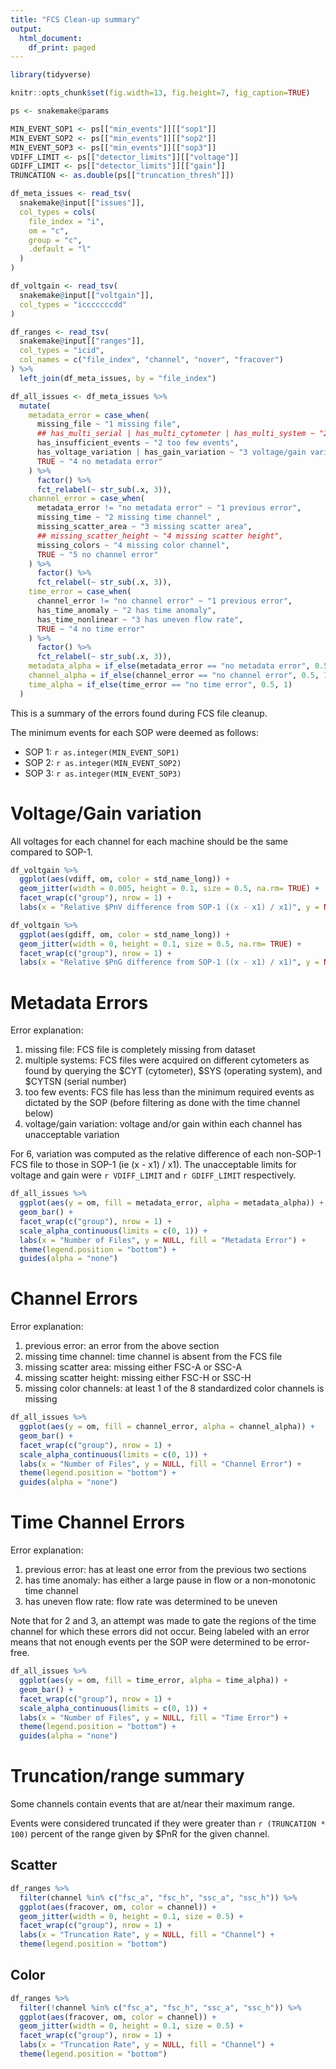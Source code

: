 ```yaml
---
title: "FCS Clean-up summary"
output:
  html_document:
    df_print: paged
---
```


```r
library(tidyverse)

knitr::opts_chunk$set(fig.width=13, fig.height=7, fig_caption=TRUE)

ps <- snakemake@params

MIN_EVENT_SOP1 <- ps[["min_events"]][["sop1"]]
MIN_EVENT_SOP2 <- ps[["min_events"]][["sop2"]]
MIN_EVENT_SOP3 <- ps[["min_events"]][["sop3"]]
VDIFF_LIMIT <- ps[["detector_limits"]][["voltage"]]
GDIFF_LIMIT <- ps[["detector_limits"]][["gain"]]
TRUNCATION <- as.double(ps[["truncation_thresh"]])

df_meta_issues <- read_tsv(
  snakemake@input[["issues"]],
  col_types = cols(
    file_index = "i",
    om = "c",
    group = "c",
    .default = "l"
  )
)

df_voltgain <- read_tsv(
  snakemake@input[["voltgain"]],
  col_types = "icccccccdd"
)

df_ranges <- read_tsv(
  snakemake@input[["ranges"]],
  col_types = "icid",
  col_names = c("file_index", "channel", "nover", "fracover")
) %>%
  left_join(df_meta_issues, by = "file_index")

df_all_issues <- df_meta_issues %>%
  mutate(
    metadata_error = case_when(
      missing_file ~ "1 missing file",
      ## has_multi_serial | has_multi_cytometer | has_multi_system ~ "2 muliple systems",
      has_insufficient_events ~ "2 too few events",
      has_voltage_variation | has_gain_variation ~ "3 voltage/gain variation",
      TRUE ~ "4 no metadata error"
    ) %>%
      factor() %>%
      fct_relabel(~ str_sub(.x, 3)),
    channel_error = case_when(
      metadata_error != "no metadata error" ~ "1 previous error",
      missing_time ~ "2 missing time channel" ,
      missing_scatter_area ~ "3 missing scatter area",
      ## missing_scatter_height ~ "4 missing scatter height",
      missing_colors ~ "4 missing color channel",
      TRUE ~ "5 no channel error"
    ) %>%
      factor() %>%
      fct_relabel(~ str_sub(.x, 3)),
    time_error = case_when(
      channel_error != "no channel error" ~ "1 previous error",
      has_time_anomaly ~ "2 has time anomaly",
      has_time_nonlinear ~ "3 has uneven flow rate",
      TRUE ~ "4 no time error"
    ) %>%
      factor() %>%
      fct_relabel(~ str_sub(.x, 3)),
    metadata_alpha = if_else(metadata_error == "no metadata error", 0.5, 1),
    channel_alpha = if_else(channel_error == "no channel error", 0.5, 1),
    time_alpha = if_else(time_error == "no time error", 0.5, 1)
  )
```

This is a summary of the errors found during FCS file cleanup.

The minimum events for each SOP were deemed as follows:

* SOP 1: `r as.integer(MIN_EVENT_SOP1)`
* SOP 2: `r as.integer(MIN_EVENT_SOP2)`
* SOP 3: `r as.integer(MIN_EVENT_SOP3)`

# Voltage/Gain variation

All voltages for each channel for each machine should be the same compared to
SOP-1.

```r
df_voltgain %>%
  ggplot(aes(vdiff, om, color = std_name_long)) +
  geom_jitter(width = 0.005, height = 0.1, size = 0.5, na.rm= TRUE) +
  facet_wrap(c("group"), nrow = 1) +
  labs(x = "Relative $PnV difference from SOP-1 ((x - x1) / x1)", y = NULL, color = "Channel")

df_voltgain %>%
  ggplot(aes(gdiff, om, color = std_name_long)) +
  geom_jitter(width = 0, height = 0.1, size = 0.5, na.rm= TRUE) +
  facet_wrap(c("group"), nrow = 1) +
  labs(x = "Relative $PnG difference from SOP-1 ((x - x1) / x1)", y = NULL, color = "Channel")
```

# Metadata Errors

Error explanation:

1. missing file: FCS file is completely missing from dataset
2. multiple systems: FCS files were acquired on different cytometers as found by
   querying the $CYT (cytometer), $SYS (operating system), and $CYTSN (serial
   number)
3. too few events: FCS file has less than the minimum required events as
   dictated by the SOP (before filtering as done with the time channel below)
4. voltage/gain variation: voltage and/or gain within each channel has
   unacceptable variation
   
For 6, variation was computed as the relative difference of each non-SOP-1 FCS
file to those in SOP-1 (ie (x - x1) / x1). The unacceptable limits for voltage
and gain were `r VDIFF_LIMIT` and `r GDIFF_LIMIT` respectively.

```r
df_all_issues %>%
  ggplot(aes(y = om, fill = metadata_error, alpha = metadata_alpha)) +
  geom_bar() +
  facet_wrap(c("group"), nrow = 1) +
  scale_alpha_continuous(limits = c(0, 1)) +
  labs(x = "Number of Files", y = NULL, fill = "Metadata Error") +
  theme(legend.position = "bottom") +
  guides(alpha = "none")
```

# Channel Errors

Error explanation:

1. previous error: an error from the above section
2. missing time channel: time channel is absent from the FCS file
3. missing scatter area: missing either FSC-A or SSC-A
4. missing scatter height: missing either FSC-H or SSC-H
5. missing color channels: at least 1 of the 8 standardized color channels is
   missing
   
```r
df_all_issues %>%
  ggplot(aes(y = om, fill = channel_error, alpha = channel_alpha)) +
  geom_bar() +
  facet_wrap(c("group"), nrow = 1) +
  scale_alpha_continuous(limits = c(0, 1)) +
  labs(x = "Number of Files", y = NULL, fill = "Channel Error") +
  theme(legend.position = "bottom") +
  guides(alpha = "none")
```

# Time Channel Errors

Error explanation:

1. previous error: has at least one error from the previous two sections
2. has time anomaly: has either a large pause in flow or a non-monotonic time
   channel
3. has uneven flow rate: flow rate was determined to be uneven

Note that for 2 and 3, an attempt was made to gate the regions of the time
channel for which these errors did not occur. Being labeled with an error means
that not enough events per the SOP were determined to be error-free.

```r
df_all_issues %>%
  ggplot(aes(y = om, fill = time_error, alpha = time_alpha)) +
  geom_bar() +
  facet_wrap(c("group"), nrow = 1) +
  scale_alpha_continuous(limits = c(0, 1)) +
  labs(x = "Number of Files", y = NULL, fill = "Time Error") +
  theme(legend.position = "bottom") +
  guides(alpha = "none")
```

# Truncation/range summary

Some channels contain events that are at/near their maximum range.

Events were considered truncated if they were greater than `r (TRUNCATION * 100)`
percent of the range given by $PnR for the given channel.

## Scatter

```r
df_ranges %>%
  filter(channel %in% c("fsc_a", "fsc_h", "ssc_a", "ssc_h")) %>%
  ggplot(aes(fracover, om, color = channel)) +
  geom_jitter(width = 0, height = 0.1, size = 0.5) +
  facet_wrap(c("group"), nrow = 1) +
  labs(x = "Truncation Rate", y = NULL, fill = "Channel") +
  theme(legend.position = "bottom")
```

## Color

```r
df_ranges %>%
  filter(!channel %in% c("fsc_a", "fsc_h", "ssc_a", "ssc_h")) %>%
  ggplot(aes(fracover, om, color = channel)) +
  geom_jitter(width = 0, height = 0.1, size = 0.5) +
  facet_wrap(c("group"), nrow = 1) +
  labs(x = "Truncation Rate", y = NULL, fill = "Channel") +
  theme(legend.position = "bottom")
```
